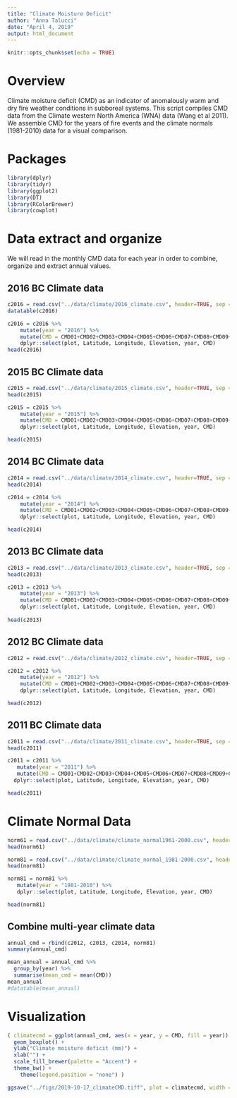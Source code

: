 ```yaml
---
title: "Climate Moisture Deficit"
author: "Anna Talucci"
date: "April 4, 2019"
output: html_document
---
```


```r
knitr::opts_chunk$set(echo = TRUE)
```

# Overview

Climate moisture deficit (CMD) as an indicator of anomalously warm and dry fire weather conditions in subboreal systems. This script compiles CMD data from the Climate western North America (WNA) data (Wang et al 2011). We assemble CMD for the years of fire events and the climate normals (1981-2010) data for a visual comparison.


# Packages

```r
library(dplyr)
library(tidyr)
library(ggplot2)
library(DT)
library(RColorBrewer)
library(cowplot)
```

# Data extract and organize

We will read in the monthly CMD data for each year in order to combine, organize and extract annual values.

## 2016 BC Climate data 

```r
c2016 = read.csv("../data/climate/2016_climate.csv", header=TRUE, sep = ",", strip.white = TRUE)
datatable(c2016)
```

```r
c2016 = c2016 %>%
    mutate(year = "2016") %>% 
    mutate(CMD = CMD01+CMD02+CMD03+CMD04+CMD05+CMD06+CMD07+CMD08+CMD09+CMD10+CMD11+CMD12) %>%
    dplyr::select(plot, Latitude, Longitude, Elevation, year, CMD)
head(c2016)
```



## 2015 BC Climate data 

```r
c2015 = read.csv("../data/climate/2015_climate.csv", header=TRUE, sep = ",", strip.white = TRUE)
head(c2015)
```

```r
c2015 = c2015 %>%
    mutate(year = "2015") %>% 
    mutate(CMD = CMD01+CMD02+CMD03+CMD04+CMD05+CMD06+CMD07+CMD08+CMD09+CMD10+CMD11+CMD12) %>%
    dplyr::select(plot, Latitude, Longitude, Elevation, year, CMD)

head(c2015)
```

## 2014 BC Climate data 

```r
c2014 = read.csv("../data/climate/2014_climate.csv", header=TRUE, sep = ",", strip.white = TRUE)
head(c2014)
```

```r
c2014 = c2014 %>%
    mutate(year = "2014") %>% 
    mutate(CMD = CMD01+CMD02+CMD03+CMD04+CMD05+CMD06+CMD07+CMD08+CMD09+CMD10+CMD11+CMD12) %>%
    dplyr::select(plot, Latitude, Longitude, Elevation, year, CMD)

head(c2014)
```

## 2013 BC Climate data 

```r
c2013 = read.csv("../data/climate/2013_climate.csv", header=TRUE, sep = ",", strip.white = TRUE)
head(c2013)
```

```r
c2013 = c2013 %>%
    mutate(year = "2013") %>% 
    mutate(CMD = CMD01+CMD02+CMD03+CMD04+CMD05+CMD06+CMD07+CMD08+CMD09+CMD10+CMD11+CMD12) %>%
    dplyr::select(plot, Latitude, Longitude, Elevation, year, CMD)
  
head(c2013)
```

## 2012 BC Climate data 

```r
c2012 = read.csv("../data/climate/2012_climate.csv", header=TRUE, sep = ",", strip.white = TRUE)
```

```r
c2012 = c2012 %>%
    mutate(year = "2012") %>% 
    mutate(CMD = CMD01+CMD02+CMD03+CMD04+CMD05+CMD06+CMD07+CMD08+CMD09+CMD10+CMD11+CMD12) %>%
    dplyr::select(plot, Latitude, Longitude, Elevation, year, CMD)

head(c2012)
```

## 2011 BC Climate data 

```r
c2011 = read.csv("../data/climate/2011_climate.csv", header=TRUE, sep = ",", strip.white = TRUE)
head(c2011)
```

```r
c2011 = c2011 %>%
   mutate(year = "2011") %>% 
   mutate(CMD = CMD01+CMD02+CMD03+CMD04+CMD05+CMD06+CMD07+CMD08+CMD09+CMD10+CMD11+CMD12) %>%
  dplyr::select(plot, Latitude, Longitude, Elevation, year, CMD)

head(c2011)
```

# Climate Normal Data

```r
norm61 = read.csv("../data/climate/climate_normal1961-2000.csv", header=TRUE, sep = ",", strip.white = TRUE)
head(norm61)

```

```r
norm81 = read.csv("../data/climate/climate_normal_1981-2000.csv", header=TRUE, sep = ",", strip.white = TRUE)
head(norm81)
```

```r
norm81 = norm81 %>%
   mutate(year = "1981-2010") %>% 
   dplyr::select(plot, Latitude, Longitude, Elevation, year, CMD)

head(norm81)
```


## Combine multi-year climate data 

```r
annual_cmd = rbind(c2012, c2013, c2014, norm81)
summary(annual_cmd)
```

```r
mean_annual = annual_cmd %>%
  group_by(year) %>%
  summarise(mean_cmd = mean(CMD))
mean_annual
#datatable(mean_annual)
```



# Visualization


```r
( climatecmd = ggplot(annual_cmd, aes(x = year, y = CMD, fill = year)) +
  geom_boxplot() +
  ylab("Climate moisture deficit (mm)") +
  xlab("") +
  scale_fill_brewer(palette = "Accent") +
  theme_bw() +
    theme(legend.position = "none") )
```

```r
ggsave("../figs/2019-10-17_climateCMD.tiff", plot = climatecmd, width = 6, height = 4, units = c("in"), dpi=600 )
```





